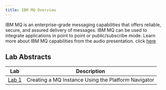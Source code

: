 ```yaml
---
title: IBM MQ Overview
---
```


IBM MQ is an enterprise-grade messaging capabilities that offers reliable, secure, and assured delivery of messages. IBM MQ can be used to integrate applications in point to point or public/subscribe mode. Learn more about IBM MQ capabilities from the audio presentation. click [here](https://ibm.box.com/s/vmnvlcqbcy1f56k49aekfi17y83r500b)


## Lab Abstracts

| Lab | Description |
| --- | ----------- |
| [Lab 1](/mq/Lab1/) | Creating a MQ Instance Using the Platform Navigator |

